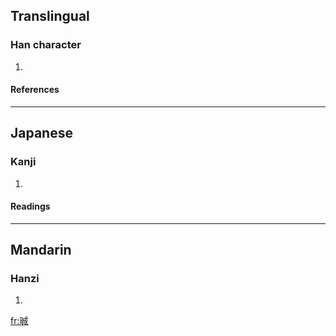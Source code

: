 ==Translingual==
===Han character===
{{Han char|rn=72|rad=日|as=07|sn=11|four=|canj=日戈竹尸 (AIHS), X日戈竹尸 (XAIHS)}}
# {{defn|Han|sort=日07}}
====References====
{{Han ref|kx=0496.010|dkj=13951|hdz=21506.130|uh=6660|ud=26208}}
----
==Japanese==
===Kanji===
{{ja-kanji|grade=|rs=日07}}
# {{defn|Japanese}} 
====Readings====
{{ja-readings|on=[[せい]] (sei), [[じょう]] (jō)|kun=[[あきらか]] (akiraka)}}
----
==Mandarin==
===Hanzi===
{{cmn-hanzi|pin=[[shéng]] (sheng2), [[xī]] (xi1), [[zhé]] (zhe2), [[zhì]] (zhi4)|wg=sheng<sup>2</sup>, hsi<sup>1</sup>, che<sup>2</sup>, chih<sup>4</sup>}}
# {{defn|Mandarin}}

[[fr:晠]]